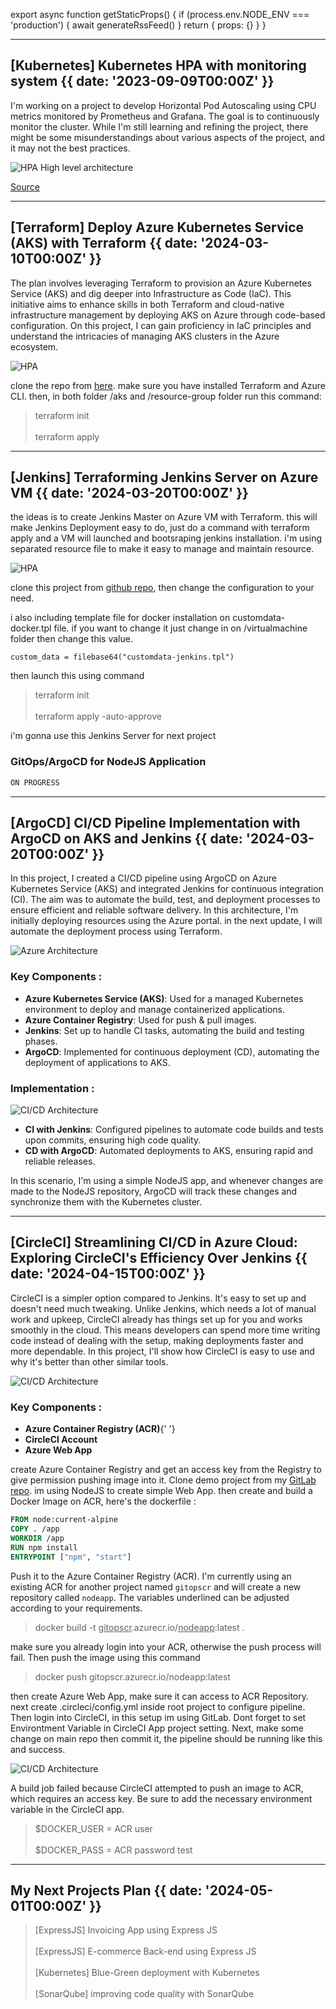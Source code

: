 
export async function getStaticProps() {
  if (process.env.NODE_ENV === 'production') {
    await generateRssFeed()
  }
  return { props: {} }
}

---

## [Kubernetes] Kubernetes HPA with monitoring system {{ date: '2023-09-09T00:00Z' }}

I'm working on a project to develop Horizontal Pod Autoscaling using CPU metrics monitored by Prometheus and Grafana.
The goal is to continuously monitor the cluster. While I'm still learning and refining the project,
there might be some misunderstandings about various aspects of the project, and it may not the best practices.

![HPA High level architecture](src/images/HPA.jpg)

[Source](https://github.com/kurniawaanr/HPA.git)

---

## [Terraform] Deploy Azure Kubernetes Service (AKS) with Terraform {{ date: '2024-03-10T00:00Z' }}

The plan involves leveraging Terraform to provision an Azure Kubernetes Service (AKS) and dig deeper into Infrastructure as Code (IaC).
This initiative aims to enhance skills in both Terraform and cloud-native infrastructure management by deploying AKS on Azure through code-based configuration.
On this project, I can gain proficiency in IaC principles and understand the intricacies of managing AKS clusters in the Azure ecosystem.

![HPA](src/images/azure-terraform.png)

clone the repo from [here](https://github.com/kurniawaanr/azure-terraform.git). make sure you have installed Terraform and Azure CLI.
then, in both folder /aks and /resource-group folder run this command:

> terraform init<br></br>
> terraform apply

---

## [Jenkins] Terraforming Jenkins Server on Azure VM {{ date: '2024-03-20T00:00Z' }}

the ideas is to create Jenkins Master on Azure VM with Terraform.
this will make Jenkins Deployment easy to do, just do a command with terraform apply and a VM will launched and bootsraping jenkins installation.
i'm using separated resource file to make it easy to manage and maintain resource.

![HPA](src/images/azure-jenkins.png)

clone this project from [github repo](https://github.com/kurniawaanr/jenkins-terraform), then change the configuration to your need.

i also including template file for docker installation on customdata-docker.tpl file. if you want to change it just change in on /virtualmachine folder then change this value.

```hcl
custom_data = filebase64("customdata-jenkins.tpl")
```

then launch this using command

> terraform init<br></br>
> terraform apply -auto-approve

i'm gonna use this Jenkins Server for next project

### GitOps/ArgoCD for NodeJS Application

```javascript
ON PROGRESS
```

---

## [ArgoCD] CI/CD Pipeline Implementation with ArgoCD on AKS and Jenkins {{ date: '2024-03-20T00:00Z' }}

In this project, I created a CI/CD pipeline using ArgoCD on Azure Kubernetes Service (AKS) and integrated Jenkins for continuous integration (CI).
The aim was to automate the build, test, and deployment processes to ensure efficient and reliable software delivery. In this architecture, I'm initially deploying resources using the Azure portal.
in the next update, I will automate the deployment process using Terraform.

![Azure Architecture](src/images/argocdAKS.gif)

### Key Components :

- <b>Azure Kubernetes Service (AKS)</b>: Used for a managed Kubernetes
  environment to deploy and manage containerized applications.
- <b>Azure Container Registry</b>: Used for push & pull images.
- <b>Jenkins</b>: Set up to handle CI tasks, automating the build and testing
  phases.
- <b>ArgoCD</b>: Implemented for continuous deployment (CD), automating the
  deployment of applications to AKS.

### Implementation :

![CI/CD Architecture](src/images/CICD.gif)

- <b>CI with Jenkins</b>: Configured pipelines to automate code builds and tests
  upon commits, ensuring high code quality.
- <b>CD with ArgoCD</b>: Automated deployments to AKS, ensuring rapid and
  reliable releases.

In this scenario, I'm using a simple NodeJS app, and whenever changes are made to the NodeJS repository, ArgoCD will track these changes and synchronize them with the Kubernetes cluster.

---

## [CircleCI] Streamlining CI/CD in Azure Cloud: Exploring CircleCI's Efficiency Over Jenkins {{ date: '2024-04-15T00:00Z' }}

CircleCI is a simpler option compared to Jenkins. It's easy to set up and doesn't need much tweaking.
Unlike Jenkins, which needs a lot of manual work and upkeep, CircleCI already has things set up for you and works smoothly in the cloud.
This means developers can spend more time writing code instead of dealing with the setup, making deployments faster and more dependable.
In this project, I'll show how CircleCI is easy to use and why it's better than other similar tools.

![CI/CD Architecture](src/images/circleci.jpg)

### Key Components :

- <b>Azure Container Registry (ACR)</b>{' '}
- <b>CircleCI Account</b>
- <b>Azure Web App</b>

create Azure Container Registry and get an access key from the Registry to give permission pushing image into it.
Clone demo project from my [GitLab repo](https://gitlab.com/kurniawaanr/CircleCI-node).
im using NodeJS to create simple Web App.
then create and build a Docker Image on ACR, here's the dockerfile :

```dockerfile
FROM node:current-alpine
COPY . /app
WORKDIR /app
RUN npm install
ENTRYPOINT ["npm", "start"]
```

Push it to the Azure Container Registry (ACR).
I'm currently using an existing ACR for another project named `gitopscr` and will create a new repository called `nodeapp`.
The variables underlined can be adjusted according to your requirements.

> docker build -t <u>gitopscr</u>.azurecr.io/<u>nodeapp</u>:latest .

make sure you already login into your ACR, otherwise the push process will fail. Then push the image using this command

> docker push gitopscr.azurecr.io/nodeapp:latest

then create Azure Web App, make sure it can access to ACR Repository. next create .circleci/config.yml inside root project to configure pipeline. Then login into CircleCI,
in this setup im using GitLab. Dont forget to set Environtment Variable in CircleCI App project setting. Next, make some change on main repo
then commit it, the pipeline should be running like this and success.

![CI/CD Architecture](src/images/circlecipipe.png)

A build job failed because CircleCI attempted to push an image to ACR, which requires an access key.
Be sure to add the necessary environment variable in the CircleCI app.

> $DOCKER_USER = ACR user<br></br> $DOCKER_PASS = ACR password test

---

## My Next Projects Plan {{ date: '2024-05-01T00:00Z' }}

> [ExpressJS] Invoicing App using Express JS <br></br> [ExpressJS] E-commerce Back-end using Express JS <br></br> [Kubernetes] Blue-Green deployment with Kubernetes <br></br> [SonarQube] improving code quality with SonarQube
